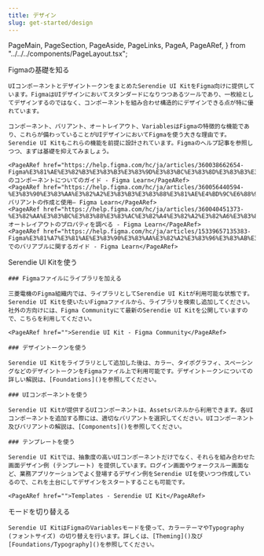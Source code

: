 ```yaml
---
title: デザイン
slug: get-started/design
---
```


  PageMain,
  PageSection,
  PageAside,
  PageLinks,
  PageA,
  PageARef,
} from "../../../components/PageLayout.tsx";

<PageHeader>
  <IndexPageHeader
    title={frontmatter.title}
    image={Illustration}
    description={
      "アクセシビリティ基準を満たしたカラーテーマを5つ提供しています。FigmaとReactコンポーネントそれぞれテーマ切り替えに対応しています。"
    }
  />
</PageHeader>
<PageMain>
  <PageSection>
    <PageHeadLine number={1}>Figmaの基礎を知る</PageHeadLine>

    UIコンポーネントとデザイントークンをまとめたSerendie UI KitをFigma向けに提供しています。FigmaはUIデザインにおいてスタンダードになりつつあるツールであり、一枚絵としてデザインするのではなく、コンポーネントを組み合わせ構造的にデザインできる点が特に優れています。

    コンポーネント、バリアント、オートレイアウト、VariablesはFigmaの特徴的な機能であり、これらが備わっていることがUIデザインにおいてFigmaを使う大きな理由です。Serendie UI Kitもこれらの機能を前提に設計されています。Figmaのヘルプ記事を参照しつつ、まずは基礎を抑えてみましょう。

    <PageARef href="https://help.figma.com/hc/ja/articles/360038662654-Figma%E3%81%AE%E3%82%B3%E3%83%B3%E3%83%9D%E3%83%BC%E3%83%8D%E3%83%B3%E3%83%88%E3%81%AB%E3%81%A4%E3%81%84%E3%81%A6%E3%81%AE%E3%82%AC%E3%82%A4%E3%83%89">Figmaのコンポーネントについてのガイド - Figma Learn</PageARef>
    <PageARef href="https://help.figma.com/hc/ja/articles/360056440594-%E3%83%90%E3%83%AA%E3%82%A2%E3%83%B3%E3%83%88%E3%81%AE%E4%BD%9C%E6%88%90%E3%81%A8%E4%BD%BF%E7%94%A8#h_01HKXFK96KCBJMTH3RMMHXGDFB">バリアントの作成と使用– Figma Learn</PageARef>
    <PageARef href="https://help.figma.com/hc/ja/articles/360040451373-%E3%82%AA%E3%83%BC%E3%83%88%E3%83%AC%E3%82%A4%E3%82%A2%E3%82%A6%E3%83%88%E3%81%AE%E3%83%97%E3%83%AD%E3%83%91%E3%83%86%E3%82%A3%E3%82%92%E8%AA%BF%E3%81%B9%E3%82%8B">オートレイアウトのプロパティを調べる - Figma Learn</PageARef>
    <PageARef href="https://help.figma.com/hc/ja/articles/15339657135383-Figma%E3%81%A7%E3%81%AE%E3%83%90%E3%83%AA%E3%82%A2%E3%83%96%E3%83%AB%E3%81%AB%E9%96%A2%E3%81%99%E3%82%8B%E3%82%AC%E3%82%A4%E3%83%89">Figmaでのバリアブルに関するガイド - Figma Learn</PageARef>

  </PageSection>

  <PageSection>
    <PageHeadLine number={2}>Serendie UI Kitを使う</PageHeadLine>

    ### Figmaファイルにライブラリを加える

    三菱電機のFigma組織内では、ライブラリとしてSerendie UI Kitが利用可能な状態です。Serendie UI Kitを使いたいFigmaファイルから、ライブラリを検索し追加してください。社外の方向けには、Figma Communityにて最新のSerendie UI Kitを公開していますので、こちらを利用してください。

    <PageARef href="">Serendie UI Kit - Figma Community</PageARef>

    ### デザイントークンを使う

    Serendie UI Kitをライブラリとして追加した後は、カラー、タイポグラフィ、スペーシングなどのデザイントークンをFigmaファイル上で利用可能です。デザイントークンについての詳しい解説は、[Foundations]()を参照してください。

    ### UIコンポーネントを使う

    Serendie UI Kitが提供するUIコンポーネントは、Assetsパネルから利用できます。各UIコンポーネントを追加する際には、適切なバリアントを選択してください。UIコンポーネント及びバリアントの解説は、[Components]()を参照してください。

    ### テンプレートを使う

    Serendie UI Kitでは、抽象度の高いUIコンポーネントだけでなく、それらを組み合わせた画面デザイン例 (テンプレート) を提供しています。ログイン画面やウォークスルー画面など、業務アプリケーションでよく登場するデザイン例をSerendie UIを使いつつ作成しているので、これを土台にしてデザインをスタートすることも可能です。

    <PageARef href="">Templates - Serendie UI Kit</PageARef>

  </PageSection>

  <PageSection>
    <PageHeadLine number={3}>モードを切り替える</PageHeadLine>

    Serendie UI KitはFigmaのVariablesモードを使って、カラーテーマやTypography (フォントサイズ) の切り替えを行います。詳しくは、[Theming]()及び[Foundations/Typography]()を参照してください。

  </PageSection>
</PageMain>
